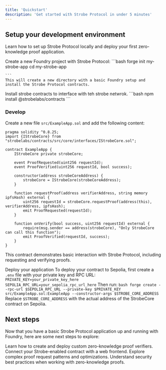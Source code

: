 ```yaml
---
title: 'Quickstart'
description: 'Get started with Strobe Protocol in under 5 minutes'
---
```


## Setup your development environment

Learn how to set up Strobe Protocol locally and deploy your first zero-knowledge proof application.

<AccordionGroup>
  <Accordion icon="wand-magic-sparkles" title="Initialize a new project">
    Create a new Foundry project with Strobe Protocol:
    ```bash
    forge init my-strobe-app
    cd my-strobe-app
    
    ```
    This will create a new directory with a basic Foundry setup and install the Strobe Protocol contracts.
  </Accordion>
  <Accordion icon="wand-magic-sparkles" title="Install Strobe library">
    Install strobe contracts to interface with teh strobe netwrok. 
    ```bash
    npm install @strobelabs/contracts
    ```
  </Accordion>
</AccordionGroup>

### Develop

Create a new file `src/ExampleApp.sol` and add the following content:
```solidity
pragma solidity ^0.8.25;
import {IStrobeCore} from "strobelabs/contracts/src/core/interfaces/IStrobeCore.sol";

contract ExampleApp {
    IStrobeCore private strobeCore;

    event ProofRequested(uint256 requestId);
    event ProofVerified(uint256 requestId, bool success);

    constructor(address strobeCoreAddress) {
        strobeCore = IStrobeCore(strobeCoreAddress);
    }

    function requestProof(address verifierAddress, string memory ipfsHash) external {
        uint256 requestId = strobeCore.requestProof(address(this), verifierAddress, ipfsHash);
        emit ProofRequested(requestId);
    }

    function onVerify(bool success, uint256 requestId) external {
        require(msg.sender == address(strobeCore), "Only StrobeCore can call this function");
        emit ProofVerified(requestId, success);
    }
}
```
This contract demonstrates basic interaction with Strobe Protocol, including requesting and verifying proofs.

Deploy your application
<AccordionGroup>
  <Accordion icon="rocket" title="Deploy to Sepolia testnet">
    To deploy your contract to Sepolia, first create a `.env` file with your private key and RPC URL:
    ```
    PRIVATE_KEY=your_private_key_here
    SEPOLIA_RPC_URL=your_sepolia_rpc_url_here
    ```
    Then run:
    ```bash
    forge create --rpc-url $SEPOLIA_RPC_URL --private-key $PRIVATE_KEY src/ExampleApp.sol:ExampleApp --constructor-args $STROBE_CORE_ADDRESS
    ```
    Replace `$STROBE_CORE_ADDRESS` with the actual address of the StrobeCore contract on Sepolia.
  </Accordion>
</AccordionGroup>

## Next steps

Now that you have a basic Strobe Protocol application up and running with Foundry, here are some next steps to explore:

<CardGroup>
  <Card title="Customize Your Verifier" icon="wand-magic-sparkles" href="/guides/custom-verifier">
    Learn how to create and deploy custom zero-knowledge proof verifiers.
  </Card>
  <Card
    title="Integrate with Frontend"
    icon="desktop"
    href="/guides/frontend-integration">
    Connect your Strobe-enabled contract with a web frontend.
  </Card>
  <Card
    title="Advanced Proof Requests"
    icon="layer-group"
    href="/guides/advanced-requests">
    Explore complex proof request patterns and optimizations.
  </Card>
  <Card
    title="Strobe Protocol Security"
    icon="shield-halved"
    href="/security/best-practices">
    Understand security best practices when working with zero-knowledge proofs.
  </Card>
</CardGroup>